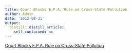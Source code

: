 ```yaml
---
title: Court Blocks E.P.A. Rule on Cross-State Pollution
author: Admin
date: '2012-08-31'
output:
  distill::distill_article:
    self_contained: no
---
```


[Court Blocks E.P.A. Rule on Cross-State Pollution](http://www.nytimes.com/2012/08/22/science/earth/appeals-court-strikes-down-epa-rule-on-cross-state-pollution.html?smid=tu-share)
